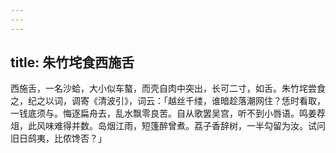```yaml
---
---
---
```

title: 朱竹垞食西施舌
---



西施舌，一名沙蛤，大小似车螯，而壳自肉中突出，长可二寸，如舌。朱竹垞尝食之，纪之以词，调寄《清波引》，词云：「越丝千缕，谁暗趁落潮网住？恁时看取，一钱底须与。悔逐扁舟去，乱水飘零良苦。自从歌罢吴宫，听不到小唇语。鸣姜荐俎，此风味难得并数。岛烟江雨，短篷醉曾煮。荔子香辞树，一半勾留为汝。试问旧日鸱夷，比侬馋否？」